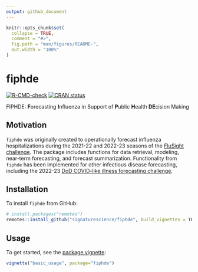 ```yaml
---
output: github_document
---
```


<!-- README.md is generated from README.Rmd. Please edit that file -->

```r
knitr::opts_chunk$set(
  collapse = TRUE,
  comment = "#>",
  fig.path = "man/figures/README-",
  out.width = "100%"
)
```

# fiphde

<!-- badges: start -->
[![R-CMD-check](https://github.com/signaturescience/fiphde/workflows/R-CMD-check/badge.svg)](https://github.com/signaturescience/fiphde/actions)
[![CRAN status](https://www.r-pkg.org/badges/version/fiphde)](https://CRAN.R-project.org/package=fiphde)
<!-- badges: end -->

FIPHDE: **F**orecasting **I**nfluenza in Support of **P**ublic **H**ealth **DE**cision Making

## Motivation

`fiphde` was originally created to operationally forecast influenza hospitalizations during the 2021-22 and 2022-23 seasons of the [FluSight challenge](https://github.com/cdcepi/Flusight-forecast-data). The package includes functions for data retrieval, modeling, near-term forecasting, and forecast summarization. Functionality from `fiphde` has been implemented for other infectious disease forecasting, including the 2022-23 [DoD COVID-like illness forecasting challenge](https://github.com/cdcepi/DoD-CLI-forecast-data).

## Installation

To install `fiphde` from GitHub:

``` r
# install.packages("remotes")
remotes::install_github("signaturescience/fiphde", build_vignettes = TRUE)
```

## Usage

To get started, see the [package vignette](https://signaturescience.github.io/fiphde/articles/basic_usage.html):

```r
vignette("basic_usage", package="fiphde")
```

